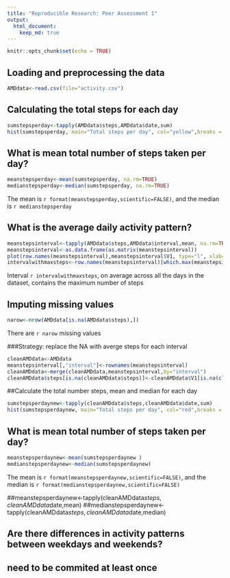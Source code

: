 ```yaml
---
title: "Reproducible Research: Peer Assessment 1"
output: 
  html_document:
    keep_md: true
---
```


```r
knitr::opts_chunk$set(echo = TRUE)
```


## Loading and preprocessing the data
```r
AMDdata<-read.csv(file="activity.csv")
```
## Calculating the total steps for each day
```r
sumstepsperday<-tapply(AMDdata$steps,AMDdata$date,sum)
hist(sumstepsperday, main="Total steps per day", col="yellow",breaks = 10)
```

## What is mean total number of steps taken per day?
```r
meanstepsperday<-mean(sumstepsperday, na.rm=TRUE)
medianstepsperday<-median(sumstepsperday, na.rm=TRUE)
```
The mean is `r format(meanstepsperday,scientific=FALSE)`, and the median is `r medianstepsperday`

## What is the average daily activity pattern?
```r
meanstepsinterval<-tapply(AMDdata$steps,AMDdata$interval,mean, na.rm=TRUE, simplify = TRUE)
meanstepsinterval<-as.data.frame(as.matrix(meanstepsinterval))
plot(row.names(meanstepsinterval),meanstepsinterval$V1, type="l", xlab="interval, 5min", ylab="Average steps", col="blue")
intervalwithmaxsteps<-row.names(meanstepsinterval)[which.max(meanstepsinterval$V1)]
```
Interval `r intervalwithmaxsteps`, on average across all the days in the dataset, contains the maximum number of steps

## Imputing missing values
```r
narow<-nrow(AMDdata[is.na(AMDdata$steps),])
```
There are `r narow` missing values

###Strategy: replace the NA with averge steps for each interval
```r
cleanAMDdata<-AMDdata
meanstepsinterval[,"interval"]<-rownames(meanstepsinterval)
cleanAMDdata<-merge(cleanAMDdata,meanstepsinterval,by="interval")
cleanAMDdata$steps[is.na(cleanAMDdata$steps)]<-cleanAMDdata$V1[is.na(cleanAMDdata$steps)]
```

##Calculate the total number steps, mean and median for each day 
```r
sumstepsperdaynew<-tapply(cleanAMDdata$steps,cleanAMDdata$date,sum)
hist(sumstepsperdaynew, main="Total steps per day", col="red",breaks = 10)
```

## What is mean total number of steps taken per day?
```r
meanstepsperdaynew<-mean(sumstepsperdaynew )
medianstepsperdaynew<-median(sumstepsperdaynew)
```
The mean is `r format(meanstepsperdaynew,scientific=FALSE)`, and the median is `r format(medianstepsperdaynew,scientific=FALSE)`


##meanstepsperdaynew<-tapply(cleanAMDdata$steps,cleanAMDdata$date,mean)
##medianstepsperdaynew<-tapply(cleanAMDdata$steps,cleanAMDdata$date,median)


## Are there differences in activity patterns between weekdays and weekends?


## need to be commited at least once